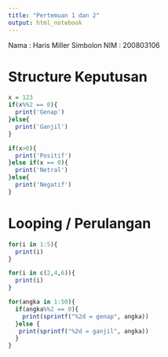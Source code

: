---
title: "Pertemuan 1 dan 2"
output: html_notebook
---

Nama : Haris Miller Simbolon NIM : 200803106

# Structure Keputusan

```{r}
x = 123
if(x%%2 == 0){
  print('Genap')
}else{
  print('Ganjil')
}

if(x>0){
  print('Positif')
}else if(x == 0){
  print('Netral')
}else{
  print('Negatif')
}
```

# Looping / Perulangan

```{r}
for(i in 1:5){
  print(i)
}

for(i in c(2,4,6)){
  print(i)
}
```
```{r}
for(angka in 1:50){
  if(angka%%2 == 0){
    print(sprintf("%2d = genap", angka))
  }else {
   print(sprintf("%2d = ganjil", angka))
  }
}

```

